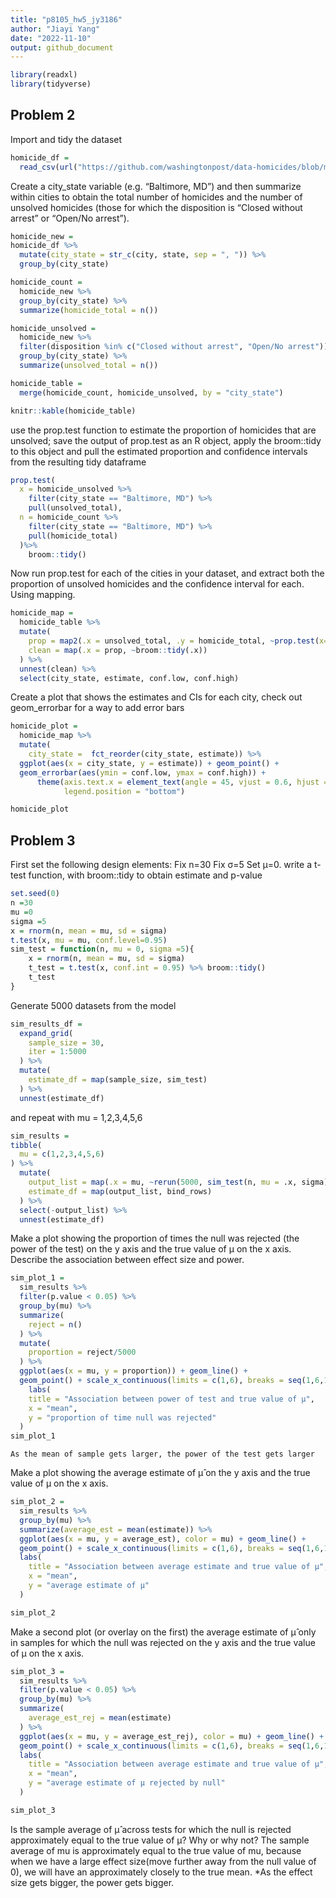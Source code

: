 ```yaml
---
title: "p8105_hw5_jy3186"
author: "Jiayi Yang"
date: "2022-11-10"
output: github_document
---
```


```r
library(readxl)
library(tidyverse)
```

## Problem 2
Import and tidy the dataset
```r
homicide_df = 
  read_csv(url("https://github.com/washingtonpost/data-homicides/blob/master/homicide-data.csv?raw=true"))
```

Create a city_state variable (e.g. “Baltimore, MD”) and then summarize within cities to obtain the total number of homicides and the number of unsolved homicides (those for which the disposition is “Closed without arrest” or “Open/No arrest”).

```r
homicide_new =
homicide_df %>% 
  mutate(city_state = str_c(city, state, sep = ", ")) %>% 
  group_by(city_state)

homicide_count = 
  homicide_new %>% 
  group_by(city_state) %>% 
  summarize(homicide_total = n())

homicide_unsolved =
  homicide_new %>% 
  filter(disposition %in% c("Closed without arrest", "Open/No arrest")) %>% 
  group_by(city_state) %>% 
  summarize(unsolved_total = n())

homicide_table = 
  merge(homicide_count, homicide_unsolved, by = "city_state")

knitr::kable(homicide_table)
```

use the prop.test function to estimate the proportion of homicides that are unsolved; save the output of prop.test as an R object,
apply the broom::tidy to this object and pull the estimated proportion and confidence intervals from the resulting tidy dataframe
```r
prop.test(
  x = homicide_unsolved %>% 
    filter(city_state == "Baltimore, MD") %>% 
    pull(unsolved_total),
  n = homicide_count %>% 
    filter(city_state == "Baltimore, MD") %>% 
    pull(homicide_total)
  )%>% 
    broom::tidy()

```

Now run prop.test for each of the cities in your dataset, and extract both the proportion of unsolved homicides and the confidence interval for each. Using mapping.
```r
homicide_map = 
  homicide_table %>% 
  mutate(
    prop = map2(.x = unsolved_total, .y = homicide_total, ~prop.test(x=.x, n =.y)),
    clean = map(.x = prop, ~broom::tidy(.x)) 
  ) %>% 
  unnest(clean) %>% 
  select(city_state, estimate, conf.low, conf.high)
```

Create a plot that shows the estimates and CIs for each city, check out geom_errorbar for a way to add error bars
```r
homicide_plot = 
  homicide_map %>% 
  mutate(
    city_state =  fct_reorder(city_state, estimate)) %>% 
  ggplot(aes(x = city_state, y = estimate)) + geom_point() +
  geom_errorbar(aes(ymin = conf.low, ymax = conf.high)) +
      theme(axis.text.x = element_text(angle = 45, vjust = 0.6, hjust = 1), 
            legend.position = "bottom")

homicide_plot
```

## Problem 3
First set the following design elements:
Fix n=30
Fix σ=5
Set μ=0.  write a t-test function, with broom::tidy to obtain estimate and p-value
```r
set.seed(0)
n =30
mu =0
sigma =5
x = rnorm(n, mean = mu, sd = sigma)
t.test(x, mu = mu, conf.level=0.95)
sim_test = function(n, mu = 0, sigma =5){
    x = rnorm(n, mean = mu, sd = sigma)
    t_test = t.test(x, conf.int = 0.95) %>% broom::tidy()
    t_test
}

```
Generate 5000 datasets from the model
```r
sim_results_df = 
  expand_grid(
    sample_size = 30,
    iter = 1:5000
  ) %>% 
  mutate(
    estimate_df = map(sample_size, sim_test)
  ) %>% 
  unnest(estimate_df)
```
and repeat with mu = 1,2,3,4,5,6
```r
sim_results = 
tibble(
  mu = c(1,2,3,4,5,6)
) %>% 
  mutate(
    output_list = map(.x = mu, ~rerun(5000, sim_test(n, mu = .x, sigma))),
    estimate_df = map(output_list, bind_rows)
  ) %>% 
  select(-output_list) %>% 
  unnest(estimate_df)


```

Make a plot showing the proportion of times the null was rejected (the power of the test) on the y axis and the true value of μ on the x axis. Describe the association between effect size and power.
```r
sim_plot_1 = 
  sim_results %>% 
  filter(p.value < 0.05) %>% 
  group_by(mu) %>% 
  summarize(
    reject = n()
  ) %>% 
  mutate(
    proportion = reject/5000
  ) %>% 
  ggplot(aes(x = mu, y = proportion)) + geom_line() +
  geom_point() + scale_x_continuous(limits = c(1,6), breaks = seq(1,6,1)) +
    labs(
    title = "Association between power of test and true value of μ",
    x = "mean",
    y = "proportion of time null was rejected"
  )
sim_plot_1
```

`As the mean of sample gets larger, the power of the test gets larger`

Make a plot showing the average estimate of μ̂  on the y axis and the true value of μ on the x axis.
```r
sim_plot_2 = 
  sim_results %>% 
  group_by(mu) %>% 
  summarize(average_est = mean(estimate)) %>% 
  ggplot(aes(x = mu, y = average_est), color = mu) + geom_line() +
  geom_point() + scale_x_continuous(limits = c(1,6), breaks = seq(1,6,1)) +
  labs(
    title = "Association between average estimate and true value of μ",
    x = "mean",
    y = "average estimate of μ"
  )

sim_plot_2
```
Make a second plot (or overlay on the first) the average estimate of μ̂  only in samples for which the null was rejected on the y axis and the true value of μ on the x axis.
```r
sim_plot_3 =
  sim_results %>% 
  filter(p.value < 0.05) %>% 
  group_by(mu) %>% 
  summarize(
    average_est_rej = mean(estimate)
  ) %>% 
  ggplot(aes(x = mu, y = average_est_rej), color = mu) + geom_line() +
  geom_point() + scale_x_continuous(limits = c(1,6), breaks = seq(1,6,1)) +
  labs(
    title = "Association between average estimate and true value of μ",
    x = "mean",
    y = "average estimate of μ rejected by null"
  )

sim_plot_3
```

 Is the sample average of μ̂  across tests for which the null is rejected approximately equal to the true value of μ? Why or why not?
The sample average of mu is approximately equal to the true value of mu, because when we have a large effect size(move further away from the null value of 0), we will have an approximately closely to the true mean. *As the effect size gets bigger, the power gets bigger.